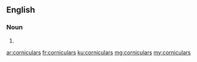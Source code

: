 ==English==

===Noun===
{{head|en}}

# {{plural of|cornicular}}

[[ar:corniculars]]
[[fr:corniculars]]
[[ku:corniculars]]
[[mg:corniculars]]
[[my:corniculars]]